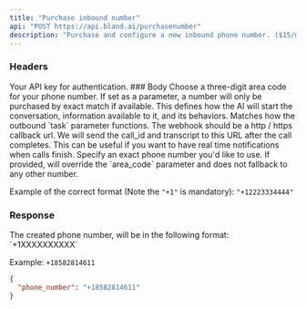 ```yaml
---
title: "Purchase inbound number"
api: "POST https://api.bland.ai/purchasenumber"
description: "Purchase and configure a new inbound phone number. ($15/mo. subscription using your stored payment method)."
---
```


### Headers

<ParamField header="authorization" type="string" required>
  Your API key for authentication.
</ParamField>
### Body

<ParamField body="area_code" default="415" type="string">
  Choose a three-digit area code for your phone number. If set as a parameter, a number will only be purchased by exact match if available.
</ParamField>

<ParamField body="prompt" type="string">
  This defines how the AI will start the conversation, information available to
  it, and its behaviors. Matches how the outbound `task` parameter functions.
</ParamField>

<ParamField body="webhook" type="string">
  The webhook should be a http / https callback url. We will send the call_id
  and transcript to this URL after the call completes. This can be useful if you
  want to have real time notifications when calls finish.
</ParamField>

<ParamField body="phone_number" type="string">
  Specify an exact phone number you'd like to use. If provided, will override the `area_code` parameter and does not fallback to any other number.

  Example of the correct format (Note the `"+1"` is mandatory): `"+12223334444"`
</ParamField>

### Response

<ResponseField name="phone_number" type="string">
  The created phone number, will be in the following format: `+1XXXXXXXXXX`

  Example: `+18582814611`
</ResponseField>

<ResponseExample>

```json Response
{
  "phone_number": "+18582814611"
}
```

</ResponseExample>




